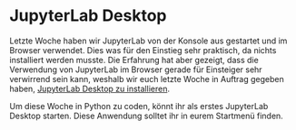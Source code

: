 # JupyterLab Desktop

Letzte Woche haben wir JupyterLab von der Konsole aus gestartet und im Browser verwendet. Dies was für den Einstieg sehr praktisch, da nichts installiert werden musste. Die Erfahrung hat aber gezeigt, dass die Verwendung von JupyterLab im Browser gerade für Einsteiger sehr verwirrend sein kann, weshalb wir euch letzte Woche in Auftrag gegeben haben, [JupyterLab Desktop zu installieren](#sec-jupyterlab-desktop). 

Um diese Woche in Python zu coden, könnt ihr als erstes JupyterLab Desktop starten. Diese Anwendung solltet ihr in eurem Startmenü finden.
